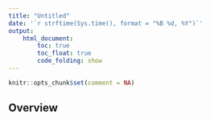 ```yaml
---
title: "Untitled"
date: '`r strftime(Sys.time(), format = "%B %d, %Y")`'
output: 
    html_document:
        toc: true
        toc_float: true
        code_folding: show
---
```


```r
knitr::opts_chunk$set(comment = NA)
```

## Overview

```r

```

